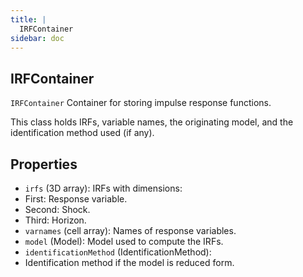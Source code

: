 ```yaml
--- 
title: | 
  IRFContainer
sidebar: doc
---
```


::: {.doc-box}
::: {.callout-warning appearance="simple" icon="false" collapse="true"}    
# IRFContainer


`IRFContainer` Container for storing impulse response functions.

This class holds IRFs, variable names, the originating model,
and the identification method used (if any).

## Properties
- `irfs` (3D array): IRFs with dimensions:
- First: Response variable.
- Second: Shock.
- Third: Horizon.
- `varnames` (cell array): Names of response variables.
- `model` (Model): Model used to compute the IRFs.
- `identificationMethod` (IdentificationMethod):
- Identification method if the model is reduced form.
:::
:::


    